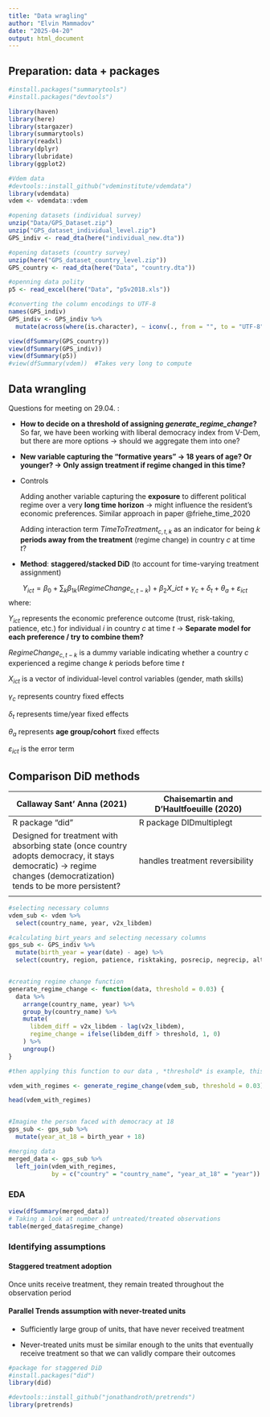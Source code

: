 ```yaml
---
title: "Data wragling"
author: "Elvin Mammadov"
date: "2025-04-20"
output: html_document
---
```


## Preparation: data + packages

```r
#install.packages("summarytools")
#install.packages("devtools")

library(haven)
library(here)
library(stargazer)
library(summarytools)
library(readxl)
library(dplyr)
library(lubridate)
library(ggplot2)

#Vdem data 
#devtools::install_github("vdeminstitute/vdemdata")
library(vdemdata)
vdem <- vdemdata::vdem

#opening datasets (individual survey)
unzip("Data/GPS_Dataset.zip")
unzip("GPS_dataset_individual_level.zip")
GPS_indiv <- read_dta(here("individual_new.dta"))

#opening datasets (country survey)
unzip(here("GPS_dataset_country_level.zip"))
GPS_country <- read_dta(here("Data", "country.dta"))

#openning data polity
p5 <- read_excel(here("Data", "p5v2018.xls"))

#converting the column encodings to UTF-8
names(GPS_indiv)
GPS_indiv <- GPS_indiv %>%
  mutate(across(where(is.character), ~ iconv(., from = "", to = "UTF-8")))

view(dfSummary(GPS_country))
view(dfSummary(GPS_indiv))
view(dfSummary(p5))
#view(dfSummary(vdem))  #Takes very long to compute

```

## Data wrangling

Questions for meeting on 29.04. :

-   **How to decide on a threshold of assigning *generate_regime_change*?** So far, we have been working with liberal democracy index from V-Dem, but there are more options -\> should we aggregate them into one?

-   **New variable capturing the "formative years" -\> 18 years of age? Or younger? -\> Only assign treatment if regime changed in this time?**

-   Controls

    Adding another variable capturing the **exposure** to different political regime over a very **long time horizon** -\> might influence the resident's economic preferences. Similar approach in paper @friehe_time_2020

    Adding interaction term $TimeToTreatment_{c,t,k}$ as an indicator for being $k$ **periods away from the treatment** (regime change) in country $c$ at time $t$?

-   **Method**: **staggered/stacked DiD** (to account for time-varying treatment assignment)

$$Y_{ict} = \beta_0 + \sum_{k} \beta_{1k}(RegimeChange_{c,t-k}) + \beta_2 X\_{ict} + \gamma_c + \delta_t + \theta_a + \varepsilon_{ict}$$ where:

$Y_{ict}$ represents the economic preference outcome (trust, risk-taking, patience, etc.) for individual $i$ in country $c$ at time $t$ -\> **Separate model for each preference / try to combine them?**

$RegimeChange_{c,t-k}$ is a dummy variable indicating whether a country $c$ experienced a regime change $k$ periods before time $t$

$X_{ict}$ is a vector of individual-level control variables (gender, math skills)

$\gamma_c$ represents country fixed effects

$\delta_t$ represents time/year fixed effects

$\theta_a$ represents **age group/cohort** fixed effects

$\varepsilon_{ict}$ is the error term

## Comparison DiD methods

| Callaway Sant' Anna (2021) | Chaisemartin and D'Haultfoeuille (2020) |
|------------------------------------|------------------------------------|
| R package "did" | R package DIDmultiplegt |
| Designed for treatment with absorbing state (once country adopts democracy, it stays democratic) -\> regime changes (democratization) tends to be more persistent? | handles treatment reversibility |
|  |  |

```r

#selecting necessary columns
vdem_sub <- vdem %>%
  select(country_name, year, v2x_libdem)

#calculating birt_years and selecting necessary columns
gps_sub <- GPS_indiv %>%
  mutate(birth_year = year(date) - age) %>%
  select(country, region, patience, risktaking, posrecip, negrecip, altruism, trust, subj_math_skills, gender, birth_year)


#creating regime change function
generate_regime_change <- function(data, threshold = 0.03) {
  data %>%
    arrange(country_name, year) %>%
    group_by(country_name) %>%
    mutate(
      libdem_diff = v2x_libdem - lag(v2x_libdem),
      regime_change = ifelse(libdem_diff > threshold, 1, 0)
    ) %>%
    ungroup()
}

#then applying this function to our data , *threshold* is example, this number can be different.

vdem_with_regimes <- generate_regime_change(vdem_sub, threshold = 0.03)

head(vdem_with_regimes)


#Imagine the person faced with democracy at 18
gps_sub <- gps_sub %>%
  mutate(year_at_18 = birth_year + 18)

#merging data
merged_data <- gps_sub %>%
  left_join(vdem_with_regimes, 
            by = c("country" = "country_name", "year_at_18" = "year"))
```

### EDA

```r
view(dfSummary(merged_data))
# Taking a look at number of untreated/treated observations
table(merged_data$regime_change)


```

### Identifying assumptions

#### Staggered treatment adoption

Once units receive treatment, they remain treated throughout the observation period

#### Parallel Trends assumption with never-treated units

-   Sufficiently large group of units, that have never received treatment

-   Never-treated units must be similar enough to the units that eventually receive treatment so that we can validly compare their outcomes

```r
#package for staggered DiD
#install.packages("did")
library(did)

#devtools::install_github("jonathandroth/pretrends")
library(pretrends)
```
